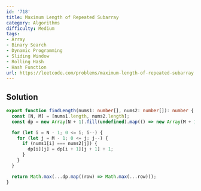 ```yaml
---
id: '718'
title: Maximum Length of Repeated Subarray
category: Algorithms
difficulty: Medium
tags:
- Array
- Binary Search
- Dynamic Programming
- Sliding Window
- Rolling Hash
- Hash Function
url: https://leetcode.com/problems/maximum-length-of-repeated-subarray
---
```


## Solution

```typescript filename="solution.ts" copy
export function findLength(nums1: number[], nums2: number[]): number {
  const [N, M] = [nums1.length, nums2.length];
  const dp = new Array(N + 1).fill(undefined).map(() => new Array(M + 1).fill(0));

  for (let i = N - 1; 0 <= i; i--) {
    for (let j = M - 1; 0 <= j; j--) {
      if (nums1[i] === nums2[j]) {
        dp[i][j] = dp[i + 1][j + 1] + 1;
      }
    }
  }

  return Math.max(...dp.map((row) => Math.max(...row)));
}
```

